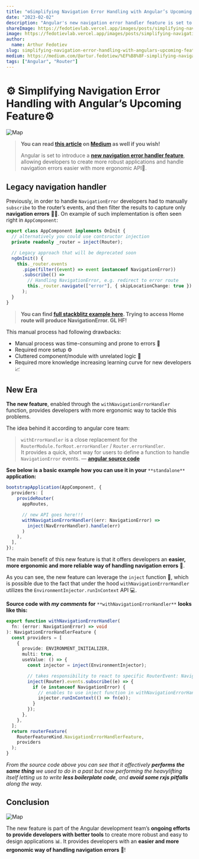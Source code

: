 ```yaml
---
title: "⚙️Simplifying Navigation Error Handling with Angular’s Upcoming Feature⚙️"
date: "2023-02-02"
description: "Angular's new navigation error handler feature is set to simplify error handling for developers and provide a more ergonomic API. The new API, enabled through the withNavigationErrorHandler function, eliminates some drawbacks by providing developers with a quick and short way to define a function to handle NavigationError events. The new feature utilizes the EnvironmentInjector.runInContext API, allowing developers to leverage the inject function and avoid some RxJS pitfalls along the way."
shareImage: https://fedotievlab.vercel.app/images/posts/simplifying-navigation-error-handling-with-angulars-upcoming-feature/cover.webp
image: https://fedotievlab.vercel.app/images/posts/simplifying-navigation-error-handling-with-angulars-upcoming-feature/cover.webp
author:
  name: Arthur Fedotiev
slug: simplifying-navigation-error-handling-with-angulars-upcoming-feature
medium: https://medium.com/@artur.fedotiew/%EF%B8%8F-simplifying-navigation-error-handling-with-angulars-upcoming-feature-%EF%B8%8F-b55ee04d246a
tags: ["Angular", "Router"]
---
```


# ⚙️ Simplifying Navigation Error Handling with Angular’s Upcoming Feature⚙️

<img
  src="https://fedotievlab.vercel.app/images/posts/simplifying-navigation-error-handling-with-angulars-upcoming-feature/cover.webp"
  alt="Map"
  class="w-[680px] h-[480px]"
/>

> **You can read [this article](https://medium.com/@artur.fedotiew/%EF%B8%8F-simplifying-navigation-error-handling-with-angulars-upcoming-feature-%EF%B8%8F-b55ee04d246a) on [Medium](https://medium.com/@artur.fedotiew) as well if you wish!**
>
> Angular is set to introduce a [**new navigation error handler feature**](https://github.com/angular/angular/commit/31b94c762fc91ab6cabe08ea6812780fdcf92a64), allowing developers to create more robust applications and handle navigation errors easier with more ergonomic API🤗.

## Legacy navigation handler

Previously, in order to handle `NavigationError` developers had to manually `subscribe` to the router’s events, and then filter the results to capture only **navigation errors** 🤦‍♂️. On example of such implementation is often seen right in `AppComponent`:

```typescript
export class AppComponent implements OnInit {
  // alternatively you could use contsructor injection
  private readonly _router = inject(Router);

  // Legacy approach that will be deprecated soon
  ngOnInit() {
    this._router.events
      .pipe(filter((event) => event instanceof NavigationError))
      .subscribe(() =>
        // Handling NavigationError, e.g. redirect to error route
        this._router.navigate(["error"], { skipLocationChange: true })
      );
  }
}
```

> **You can find [full stackblitz example here](https://stackblitz.com/edit/angular-standalone-54ghpx?embed=1&file=src/main.ts). Trying to access Home route will produce NavigationError. GL HF!**

This manual process had following drawbacks:

- Manual process was time-consuming and prone to errors 🤔
- Required more setup ⚙️
- Cluttered component/module with unrelated logic 🔐
- Required more knowledge increasing learning curve for new developers 📈

## New Era

**The new feature**, enabled through the `withNavigationErrorHandler` function, provides developers with more ergonomic way to tackle this problems.

The idea behind it according to angular core team:

> `withErrorHandler` is a close replacement for the  
> `RouterModule.forRoot.errorHandler` / `Router.errorHandler`.  
> It provides a quick, short way for users to define a function to handle  
> `NavigationError` events. — [**angular source code**](https://github.com/angular/angular/pull/48551)

**See below is a basic example how you can use it in your** `**standalone**` **application:**

```typescript
bootstrapApplication(AppComponent, {
  providers: [
    provideRouter(
      appRoutes,

      // new API goes here!!!
      withNavigationErrorHandler((err: NavigationError) =>
        inject(NavErrorHandler).handle(err)
      )
    ),
  ],
});
```

The main benefit of this new feature is that it offers developers an **easier, more ergonomic and more reliable way of handling navigation errors** 🔐.

As you can see, the new feature can leverage the `inject` function 💉, which is possible due to the fact that under the hood `withNavigationErrorHandler` utilizes the `EnvironmentInjector.runInContext` API 💻.

**Source code with _my comments_ for** `**withNavigationErrorHandler**` **looks like this:**

```typescript
export function withNavigationErrorHandler(
  fn: (error: NavigationError) => void
): NavigationErrorHandlerFeature {
  const providers = [
    {
      provide: ENVIRONMENT_INITIALIZER,
      multi: true,
      useValue: () => {
        const injector = inject(EnvironmentInjector);

        // takes responsibility to react to specific RouterEvent: NavigationError
        inject(Router).events.subscribe((e) => {
          if (e instanceof NavigationError) {
            // enables to use inject function in withNavigationErrorHandler
            injector.runInContext(() => fn(e));
          }
        });
      },
    },
  ];
  return routerFeature(
    RouterFeatureKind.NavigationErrorHandlerFeature,
    providers
  );
}
```

_From the source code above you can see that it affectively_ **_performs the same thing_** _we used to do in a past but now performing the heavylifting itself letting us to write_ **_less boilerplate code_**_, and_ **_avoid some rxjs pitfalls_** _along the way._

## Conclusion

<img
  src="https://fedotievlab.vercel.app/images/posts/simplifying-navigation-error-handling-with-angulars-upcoming-feature/conclusion.webp"
  alt="Map"
  class="w-[680px] h-[215px]"
/>

The new feature is part of the Angular development team’s **ongoing efforts to provide developers with better tools** to create more robust and easy to design applications 📊. It provides developers with an **easier and more ergonomic way of handling navigation errors** 🚀!

